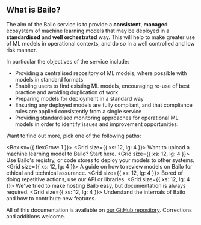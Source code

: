 
## What is Bailo?

The aim of the Bailo service is to provide a **consistent**, **managed** ecosystem of machine learning models that may
be deployed in a **standardised** and **well orchestrated** way. This will help to make greater use of ML models in
operational contexts, and do so in a well controlled and low risk manner.

In particular the objectives of the service include:

- Providing a centralised repository of ML models, where possible with models in standard formats
- Enabling users to find existing ML models, encouraging re-use of best practice and avoiding duplication of work
- Preparing models for deployment in a standard way
- Ensuring any deployed models are fully compliant, and that compliance rules are applied consistently from a single
  service
- Providing standardised monitoring approaches for operational ML models in order to identify issues and improvement
  opportunities.

Want to find out more, pick one of the following paths:

<Box sx={{ flexGrow: 1 }}>
  <Grid container spacing={2}>
    <Grid size={{ xs: 12, lg: 4 }}>
      <IntroCard title='Make a Model' user='for data scientists' url='./docs/users/upload-a-model/why-upload-a-model'>
        Want to upload a machine learning model to Bailo? Start here.
      </IntroCard>
    </Grid>
    <Grid size={{ xs: 12, lg: 4 }}>
      <IntroCard
        title='Model Deployments'
        user='for model consumers'
        url='./docs/users/deployments/requesting-a-deployment'
      >
        Use Bailo's registry, or code stores to deploy your models to other systems.
      </IntroCard>
    </Grid>
    <Grid size={{ xs: 12, lg: 4 }}>
      <IntroCard title='Approvals' user='for accreditors' url='./docs/users/approvals'>
        A guide on how to review models on Bailo for ethical and technical assurance.
      </IntroCard>
    </Grid>
    <Grid size={{ xs: 12, lg: 4 }}>
      <IntroCard title='Automation' user='for developers' url='./docs/users/automation/python-client'>
        Bored of doing repetitive actions, use our API or libraries.
      </IntroCard>
    </Grid>
    <Grid size={{ xs: 12, lg: 4 }}>
      <IntroCard
        title='Manage Bailo'
        user='for administrators'
        url='./docs/administration/getting-started/building-the-bailo-image'
      >
        We've tried to make hosting Bailo easy, but documentation is always required.
      </IntroCard>
    </Grid>
    <Grid size={{ xs: 12, lg: 4 }}>
      <IntroCard title='Bailo Development' user='for engineers' url='./docs/developers/contributing'>
        Understand the internals of Bailo and how to contribute new features.
      </IntroCard>
    </Grid>
  </Grid>
</Box>

All of this documentation is available on [our GitHub repository](https://github.com/gchq/Bailo/tree/main/pages/docs).
Corrections and additions welcome.

